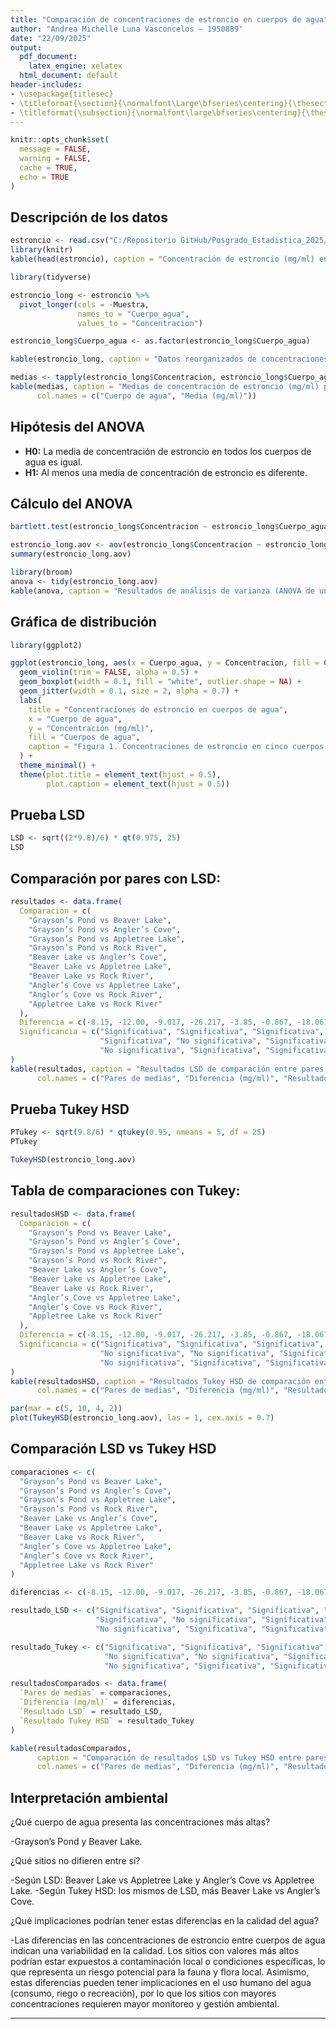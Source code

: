 ```yaml
---
title: "Comparación de concentraciones de estroncio en cuerpos de agua"
author: "Andrea Michelle Luna Vasconcelos – 1950889"
date: "22/09/2025"
output:
  pdf_document:
    latex_engine: xelatex
  html_document: default
header-includes:
- \usepackage{titlesec}
- \titleformat{\section}{\normalfont\Large\bfseries\centering}{\thesection}{1em}{}
- \titleformat{\subsection}{\normalfont\large\bfseries\centering}{\thesubsection}{1em}{}
---
```

```r
knitr::opts_chunk$set(
  message = FALSE,
  warning = FALSE,
  cache = TRUE,
  echo = TRUE
)
```

## Descripción de los datos

```r
estroncio <- read.csv("C:/Repositorio GitHub/Posgrado_Estadistica_2025/Tarea 22_09/Estroncio mg_ml.csv")
library(knitr)
kable(head(estroncio), caption = "Concentración de estroncio (mg/ml) en cinco cuerpos de agua (n = 6)")

library(tidyverse)

estroncio_long <- estroncio %>%
  pivot_longer(cols = -Muestra,
               names_to = "Cuerpo_agua",
               values_to = "Concentracion")

estroncio_long$Cuerpo_agua <- as.factor(estroncio_long$Cuerpo_agua)

kable(estroncio_long, caption = "Datos reorganizados de concentraciones de estroncio (mg/ml) en cinco cuerpos de agua como factor")

medias <- tapply(estroncio_long$Concentracion, estroncio_long$Cuerpo_agua, mean)
kable(medias, caption = "Medias de concentración de estroncio (mg/ml) por cuerpo de agua",
      col.names = c("Cuerpo de agua", "Media (mg/ml)"))
```

## Hipótesis del ANOVA

- **H0:** La media de concentración de estroncio en todos los cuerpos de agua es igual.
- **H1:** Al menos una media de concentración de estroncio es diferente.

## Cálculo del ANOVA

```r
bartlett.test(estroncio_long$Concentracion ~ estroncio_long$Cuerpo_agua)

estroncio_long.aov <- aov(estroncio_long$Concentracion ~ estroncio_long$Cuerpo_agua) 
summary(estroncio_long.aov)

library(broom)
anova <- tidy(estroncio_long.aov)
kable(anova, caption = "Resultados de análisis de varianza (ANOVA de una vía)")
```

## Gráfica de distribución

```r
library(ggplot2)

ggplot(estroncio_long, aes(x = Cuerpo_agua, y = Concentracion, fill = Cuerpo_agua)) +
  geom_violin(trim = FALSE, alpha = 0.5) +
  geom_boxplot(width = 0.1, fill = "white", outlier.shape = NA) +
  geom_jitter(width = 0.1, size = 2, alpha = 0.7) +
  labs(
    title = "Concentraciones de estroncio en cuerpos de agua",
    x = "Cuerpo de agua",
    y = "Concentración (mg/ml)",
    fill = "Cuerpos de agua",
    caption = "Figura 1. Concentraciones de estroncio en cinco cuerpos de agua"
  ) +
  theme_minimal() +
  theme(plot.title = element_text(hjust = 0.5),
        plot.caption = element_text(hjust = 0.5))
```

## Prueba LSD

```r
LSD <- sqrt((2*9.8)/6) * qt(0.975, 25)
LSD
```
## Comparación por pares con LSD:
  
```r
resultados <- data.frame(
  Comparacion = c(
    "Grayson’s Pond vs Beaver Lake",
    "Grayson’s Pond vs Angler’s Cove",
    "Grayson’s Pond vs Appletree Lake",
    "Grayson’s Pond vs Rock River",
    "Beaver Lake vs Angler’s Cove",
    "Beaver Lake vs Appletree Lake",
    "Beaver Lake vs Rock River",
    "Angler’s Cove vs Appletree Lake",
    "Angler’s Cove vs Rock River",
    "Appletree Lake vs Rock River"
  ),
  Diferencia = c(-8.15, -12.00, -9.017, -26.217, -3.85, -0.867, -18.067, 2.983, -14.217, -17.2),
  Significancia = c("Significativa", "Significativa", "Significativa", "Significativa",
                    "Significativa", "No significativa", "Significativa",
                    "No significativa", "Significativa", "Significativa")
)
kable(resultados, caption = "Resultados LSD de comparación entre pares de medias",
      col.names = c("Pares de medias", "Diferencia (mg/ml)", "Resultado LSD"))
```
## Prueba Tukey HSD

```r
PTukey <- sqrt(9.8/6) * qtukey(0.95, nmeans = 5, df = 25)
PTukey

TukeyHSD(estroncio_long.aov)
```

## Tabla de comparaciones con Tukey:

```r
resultadosHSD <- data.frame(
  Comparacion = c(
    "Grayson’s Pond vs Beaver Lake",
    "Grayson’s Pond vs Angler’s Cove",
    "Grayson’s Pond vs Appletree Lake",
    "Grayson’s Pond vs Rock River",
    "Beaver Lake vs Angler’s Cove",
    "Beaver Lake vs Appletree Lake",
    "Beaver Lake vs Rock River",
    "Angler’s Cove vs Appletree Lake",
    "Angler’s Cove vs Rock River",
    "Appletree Lake vs Rock River"
  ),
  Diferencia = c(-8.15, -12.00, -9.017, -26.217, -3.85, -0.867, -18.067, 2.983, -14.217, -17.2),
  Significancia = c("Significativa", "Significativa", "Significativa", "Significativa",
                    "No significativa", "No significativa", "Significativa",
                    "No significativa", "Significativa", "Significativa")
)
kable(resultadosHSD, caption = "Resultados Tukey HSD de comparación entre pares de medias",
      col.names = c("Pares de medias", "Diferencia (mg/ml)", "Resultado Tukey HSD"))
```
```r
par(mar = c(5, 10, 4, 2))
plot(TukeyHSD(estroncio_long.aov), las = 1, cex.axis = 0.7)
```
## Comparación LSD vs Tukey HSD

```r
comparaciones <- c(
  "Grayson’s Pond vs Beaver Lake",
  "Grayson’s Pond vs Angler’s Cove",
  "Grayson’s Pond vs Appletree Lake",
  "Grayson’s Pond vs Rock River",
  "Beaver Lake vs Angler’s Cove",
  "Beaver Lake vs Appletree Lake",
  "Beaver Lake vs Rock River",
  "Angler’s Cove vs Appletree Lake",
  "Angler’s Cove vs Rock River",
  "Appletree Lake vs Rock River"
)

diferencias <- c(-8.15, -12.00, -9.017, -26.217, -3.85, -0.867, -18.067, 2.983, -14.217, -17.2)

resultado_LSD <- c("Significativa", "Significativa", "Significativa", "Significativa",
                   "Significativa", "No significativa", "Significativa",
                   "No significativa", "Significativa", "Significativa")

resultado_Tukey <- c("Significativa", "Significativa", "Significativa", "Significativa",
                     "No significativa", "No significativa", "Significativa",
                     "No significativa", "Significativa", "Significativa")

resultadosComparados <- data.frame(
  `Pares de medias` = comparaciones,
  `Diferencia (mg/ml)` = diferencias,
  `Resultado LSD` = resultado_LSD,
  `Resultado Tukey HSD` = resultado_Tukey
)

kable(resultadosComparados,
      caption = "Comparación de resultados LSD vs Tukey HSD entre pares de medias",
      col.names = c("Pares de medias", "Diferencia (mg/ml)", "Resultado LSD", "Resultado Tukey HSD"))

```
## Interpretación ambiental

¿Qué cuerpo de agua presenta las concentraciones más altas?

-Grayson’s Pond y Beaver Lake.

¿Qué sitios no difieren entre sí?

-Según LSD: Beaver Lake vs Appletree Lake y Angler’s Cove vs Appletree Lake.
-Según Tukey HSD: los mismos de LSD, más Beaver Lake vs Angler’s Cove.

¿Qué implicaciones podrían tener estas diferencias en la calidad del agua?

-Las diferencias en las concentraciones de estroncio entre cuerpos de agua 
indican una variabilidad en la calidad. Los sitios con valores más altos podrían estar expuestos a contaminación local o condiciones específicas, lo que representa un riesgo potencial para la fauna y flora local. Asimismo, estas diferencias pueden tener implicaciones en el uso humano del agua (consumo, riego o recreación), por lo que los sitios con mayores concentraciones requieren mayor monitoreo y gestión ambiental.

---